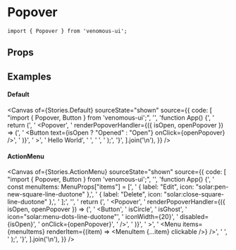 
<Meta of={Stories} />

# Popover

```tsx
import { Popover } from 'venomous-ui';
```

## Props

<Controls />

## Examples

#### Default

<Canvas
  of={Stories.Default}
  sourceState="shown"
  source={{
    code: [
      "import { Popover, Button } from 'venomous-ui';",
      '',
      'function App() {',
      '  return (',
      '    <Popover',
      '      renderPopoverHandler={({ isOpen, openPopover }) => (',
      '        <Button text={isOpen ? "Opened" : "Open"} onClick={openPopover} />',
      '      )}',
      '    >',
      '      Hello World',
      '    </Popover>',
      '    </Flex>',
      '  );',
      '}',
    ].join('\n'),
  }}
/>

#### ActionMenu

<Canvas
  of={Stories.ActionMenu}
  sourceState="shown"
  source={{
    code: [
      "import { Popover, Button } from 'venomous-ui';",
      '',
      'function App() {',
      '  const menuItems: MenuProps["items"] = [',
      '    { label: "Edit", icon: "solar:pen-new-square-line-duotone" },',
      '    { label: "Delete", icon: "solar:close-square-line-duotone" },',
      '  ];',
      '',
      '  return (',
      '    <Popover',
      '      renderPopoverHandler={({ isOpen, openPopover }) => (',
      '        <Button',
      '          isCircle',
      '          isGhost',
      '          icon="solar:menu-dots-line-duotone"',
      '          iconWidth={20}',
      '          disabled={isOpen}',
      '          onClick={openPopover}',
      '        />',
      '      )}',
      '    >',
      '      <Menu items={menuItems} renderItem={(item) => <MenuItem {...item} clickable />} />',
      '    </Popover>',
      '  );',
      '}',
    ].join('\n'),
  }}
/>
